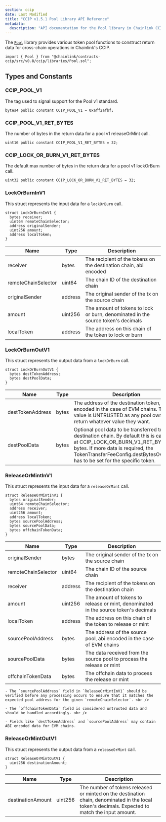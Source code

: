 ```yaml
---
section: ccip
date: Last Modified
title: "CCIP v1.5.1 Pool Library API Reference"
metadata:
  description: "API documentation for the Pool library in Chainlink CCIP v1.5.1, providing token pool functions for cross-chain operations."
---
```



<CcipCommon callout="importCCIPPackage151" />

The [`Pool`](https://github.com/smartcontractkit/ccip/blob/release/contracts-ccip-1.5.1/contracts/src/v0.8/ccip/libraries/Pool.sol) library provides various token pool functions to construct return data for cross-chain operations in Chainlink's CCIP.

```solidity
import { Pool } from "@chainlink/contracts-ccip/src/v0.8/ccip/libraries/Pool.sol";
```

## Types and Constants

### CCIP_POOL_V1

The tag used to signal support for the Pool v1 standard.

```solidity
bytes4 public constant CCIP_POOL_V1 = 0xaff2afbf;
```

### CCIP_POOL_V1_RET_BYTES

The number of bytes in the return data for a pool v1 releaseOrMint call.

```solidity
uint16 public constant CCIP_POOL_V1_RET_BYTES = 32;
```

### CCIP_LOCK_OR_BURN_V1_RET_BYTES

The default max number of bytes in the return data for a pool v1 lockOrBurn call.

```solidity
uint32 public constant CCIP_LOCK_OR_BURN_V1_RET_BYTES = 32;
```

### LockOrBurnInV1

This struct represents the input data for a `lockOrBurn` call.

```solidity
struct LockOrBurnInV1 {
  bytes receiver;
  uint64 remoteChainSelector;
  address originalSender;
  uint256 amount;
  address localToken;
}
```

| Name                | Type    | Description                                                                      |
| ------------------- | ------- | -------------------------------------------------------------------------------- |
| receiver            | bytes   | The recipient of the tokens on the destination chain, abi encoded                |
| remoteChainSelector | uint64  | The chain ID of the destination chain                                            |
| originalSender      | address | The original sender of the tx on the source chain                                |
| amount              | uint256 | The amount of tokens to lock or burn, denominated in the source token's decimals |
| localToken          | address | The address on this chain of the token to lock or burn                           |

### LockOrBurnOutV1

This struct represents the output data from a `lockOrBurn` call.

```solidity
struct LockOrBurnOutV1 {
  bytes destTokenAddress;
  bytes destPoolData;
}
```

| Name             | Type  | Description                                                                                                                                                                                                                                    |
| ---------------- | ----- | ---------------------------------------------------------------------------------------------------------------------------------------------------------------------------------------------------------------------------------------------- |
| destTokenAddress | bytes | The address of the destination token, abi encoded in the case of EVM chains. This value is UNTRUSTED as any pool owner can return whatever value they want.                                                                                    |
| destPoolData     | bytes | Optional pool data to be transferred to the destination chain. By default this is capped at CCIP_LOCK_OR_BURN_V1_RET_BYTES bytes. If more data is required, the TokenTransferFeeConfig.destBytesOverhead has to be set for the specific token. |

### ReleaseOrMintInV1

This struct represents the input data for a `releaseOrMint` call.

```solidity
struct ReleaseOrMintInV1 {
  bytes originalSender;
  uint64 remoteChainSelector;
  address receiver;
  uint256 amount;
  address localToken;
  bytes sourcePoolAddress;
  bytes sourcePoolData;
  bytes offchainTokenData;
}
```

| Name                | Type    | Description                                                                         |
| ------------------- | ------- | ----------------------------------------------------------------------------------- |
| originalSender      | bytes   | The original sender of the tx on the source chain                                   |
| remoteChainSelector | uint64  | The chain ID of the source chain                                                    |
| receiver            | address | The recipient of the tokens on the destination chain                                |
| amount              | uint256 | The amount of tokens to release or mint, denominated in the source token's decimals |
| localToken          | address | The address on this chain of the token to release or mint                           |
| sourcePoolAddress   | bytes   | The address of the source pool, abi encoded in the case of EVM chains               |
| sourcePoolData      | bytes   | The data received from the source pool to process the release or mint               |
| offchainTokenData   | bytes   | The offchain data to process the release or mint                                    |

<Aside type="note">

    - The `sourcePoolAddress` field in `ReleaseOrMintInV1` should be verified before any processing occurs to ensure that it matches the expected pool address for the given `remoteChainSelector`. <br />

    - The `offchainTokenData` field is considered untrusted data and should be handled accordingly. <br />

    - Fields like `destTokenAddress` and `sourcePoolAddress` may contain ABI encoded data for EVM chains.

</Aside>

### ReleaseOrMintOutV1

This struct represents the output data from a `releaseOrMint` call.

```solidity
struct ReleaseOrMintOutV1 {
  uint256 destinationAmount;
}
```

| Name              | Type    | Description                                                                                                                                      |
| ----------------- | ------- | ------------------------------------------------------------------------------------------------------------------------------------------------ |
| destinationAmount | uint256 | The number of tokens released or minted on the destination chain, denominated in the local token's decimals. Expected to match the input amount. |
